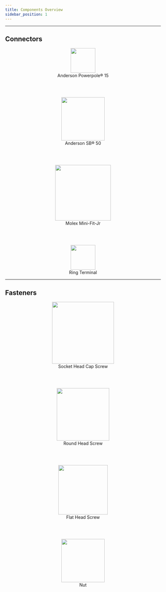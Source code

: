 ```yaml
---
title: Components Overview
sidebar_position: 1
---
```


---

## Connectors

<center>
  <figure>
    <a href="/docs/components/connectors/anderson_powerpole_15">
      <img
        src="/img/components_images/anderson_powerpole_1.png"
        width="80"
      />
    </a>
    <figcaption>Anderson Powerpole® 15</figcaption>
  </figure>
</center>

<br />
<br />

<center>
  <figure>
    <a href="/docs/components/connectors/anderson_sb_50">
      <img
        src="/img/components_images/anderson_sb_50_1.png"
        width="140"
      />
    </a>
    <figcaption>Anderson SB® 50</figcaption>
  </figure>
</center>

<br />
<br />

<center>
  <figure>
    <a href="/docs/components/connectors/molex_mini_fit_jr">
      <img
        src="/img/components_images/molex_mini_fit_jr_1.png"
        width="180"
      />
    </a>
    <figcaption>Molex Mini-Fit-Jr</figcaption>
  </figure>
</center>

<br />
<br />

<center>
  <figure>
    <a href="/docs/components/connectors/ring_terminal">
      <img
        src="/img/components_images/ring_terminal_1.png"
        width="80"
      />
    </a>
    <figcaption>Ring Terminal</figcaption>
  </figure>
</center>

---

## Fasteners

<center>
  <figure>
    <a href="/docs/components/fasteners/screw_socket_head">
      <img
        src="/img/components_images/fasteners_1.png"
        width="200"
      />
    </a>
    <figcaption>Socket Head Cap Screw</figcaption>
  </figure>
</center>

<br />
<br />

<center>
  <figure>
    <a href="/docs/components/fasteners/screw_round_head">
      <img
        src="/img/components_images/fasteners_3.png"
        width="170"
      />
    </a>
    <figcaption>Round Head Screw</figcaption>
  </figure>
</center>

<br />
<br />

<center>
  <figure>
    <a href="/docs/components/fasteners/screw_flat_head">
      <img
        src="/img/components_images/fasteners_2.png"
        width="160"
      />
    </a>
    <figcaption>Flat Head Screw</figcaption>
  </figure>
</center>

<br />
<br />

<center>
  <figure>
    <a href="/docs/components/fasteners/nut">
      <img
        src="/img/components_images/fasteners_5.png"
        width="140"
      />
    </a>
    <figcaption>Nut</figcaption>
  </figure>
</center>
